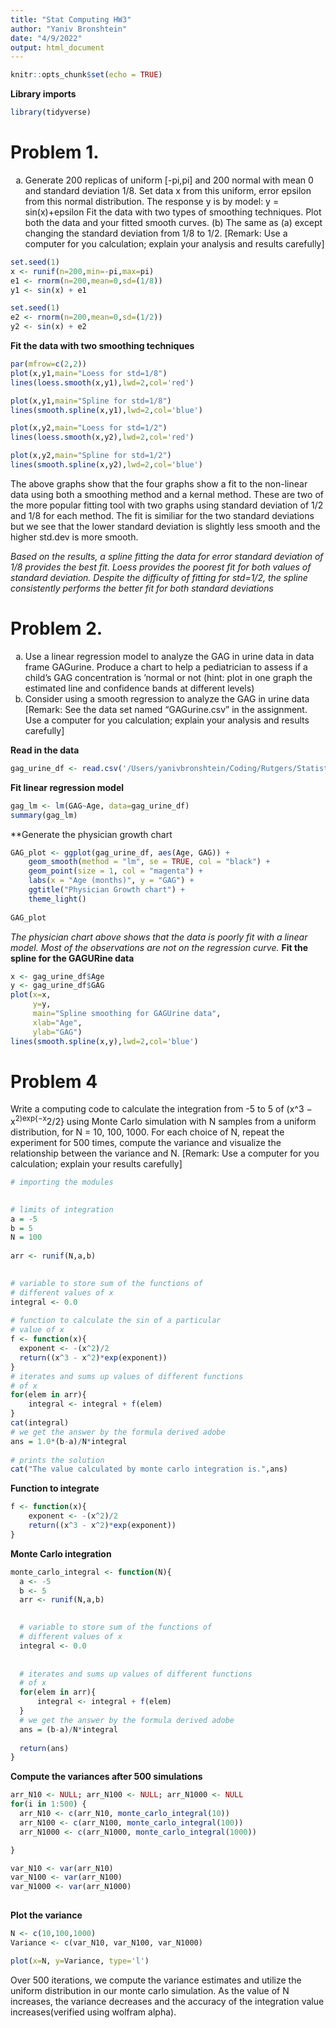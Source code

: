```yaml
---
title: "Stat Computing HW3"
author: "Yaniv Bronshtein"
date: "4/9/2022"
output: html_document
---
```


```r
knitr::opts_chunk$set(echo = TRUE)
```

**Library imports**
```r
library(tidyverse)

```
# Problem 1. 
(a) Generate 200 replicas of uniform [-pi,pi] and 200 normal with mean 0 and standard deviation 1/8. Set data x from this uniform, error epsilon from this normal distribution. The response y is by model:
y = sin(x)+epsilon
Fit the data with two types of smoothing techniques. Plot both the data and your fitted smooth curves. (b) The same as (a) except changing the standard deviation from 1/8 to 1/2.
[Remark: Use a computer for you calculation; explain your analysis and results carefully]


```r
set.seed(1)
x <- runif(n=200,min=-pi,max=pi)
e1 <- rnorm(n=200,mean=0,sd=(1/8))
y1 <- sin(x) + e1
```

```r
set.seed(1)
e2 <- rnorm(n=200,mean=0,sd=(1/2))
y2 <- sin(x) + e2
```
**Fit the data with two smoothing techniques**
```r
par(mfrow=c(2,2))
plot(x,y1,main="Loess for std=1/8")
lines(loess.smooth(x,y1),lwd=2,col='red')

plot(x,y1,main="Spline for std=1/8")
lines(smooth.spline(x,y1),lwd=2,col='blue')

plot(x,y2,main="Loess for std=1/2")
lines(loess.smooth(x,y2),lwd=2,col='red')

plot(x,y2,main="Spline for std=1/2")
lines(smooth.spline(x,y2),lwd=2,col='blue')

```
The above graphs show that the four graphs show a fit to the non-linear data using both a smoothing method and a kernal method. These are two of the more popular fitting tool with two graphs using standard deviation of 1/2 and 1/8 for each method. The fit is similiar for the two standard deviations but we see that the lower standard deviation is slightly less smooth and the higher std.dev is more smooth.

*Based on the results, a spline fitting the data for error standard deviation of 1/8 provides the best fit.*
*Loess provides the poorest fit for both values of standard deviation.*
*Despite the difficulty of fitting for std=1/2, the spline consistently performs the better fit for both standard deviations*

# Problem 2. 
(a) Use a linear regression model to analyze the GAG in urine data in data frame GAGurine. Produce a chart to help a pediatrician to assess if a child’s GAG concentration is ‘normal or not (hint: plot in one graph the estimated line and confidence bands at different levels)
(b) Consider using a smooth regression to analyze the GAG in urine data
[Remark: See the data set named “GAGurine.csv” in the assignment. Use a computer for you calculation; explain your analysis and results carefully]

**Read in the data**
```r
gag_urine_df <- read.csv('/Users/yanivbronshtein/Coding/Rutgers/Statistical_Computing_Repo/data/GAGurine.csv')
```

**Fit linear regression model**
```r
gag_lm <- lm(GAG~Age, data=gag_urine_df)
summary(gag_lm)
```
**Generate the physician growth chart
```r
GAG_plot <- ggplot(gag_urine_df, aes(Age, GAG)) + 
    geom_smooth(method = "lm", se = TRUE, col = "black") +
    geom_point(size = 1, col = "magenta") + 
    labs(x = "Age (months)", y = "GAG") + 
    ggtitle("Physician Growth chart") +
    theme_light()
    
GAG_plot

```
*The physician chart above shows that the data is poorly fit with a linear model. Most of the observations are not on the regression curve.*
**Fit the spline for the GAGURine data**
```r
x <- gag_urine_df$Age
y <- gag_urine_df$GAG
plot(x=x, 
     y=y, 
     main="Spline smoothing for GAGUrine data",
     xlab="Age",
     ylab="GAG")
lines(smooth.spline(x,y),lwd=2,col='blue')
```


# Problem 4 
Write a computing code to calculate the integration from -5 to 5 of (x^3 − x^2)exp{−x^2/2} using Monte Carlo simulation with N samples from a uniform distribution, for N = 10, 100, 1000. For each choice
 of N, repeat the experiment for 500 times, compute the variance and visualize the relationship between the variance and N.
[Remark: Use a computer for you calculation; explain your results carefully]

```r
# importing the modules

  
# limits of integration
a = -5
b = 5 
N = 100
  
arr <- runif(N,a,b)

  
# variable to store sum of the functions of 
# different values of x
integral <- 0.0
  
# function to calculate the sin of a particular
# value of x
f <- function(x){
  exponent <- -(x^2)/2
  return((x^3 - x^2)*exp(exponent))
}  
# iterates and sums up values of different functions
# of x
for(elem in arr){
    integral <- integral + f(elem)
}
cat(integral)
# we get the answer by the formula derived adobe
ans = 1.0*(b-a)/N*integral
  
# prints the solution
cat("The value calculated by monte carlo integration is.",ans)


```
**Function to integrate**
```r

f <- function(x){
    exponent <- -(x^2)/2
    return((x^3 - x^2)*exp(exponent))
}

```

**Monte Carlo integration**
```r
monte_carlo_integral <- function(N){
  a <- -5
  b <- 5
  arr <- runif(N,a,b)

  
  # variable to store sum of the functions of 
  # different values of x
  integral <- 0.0
    
    
  # iterates and sums up values of different functions
  # of x
  for(elem in arr){
      integral <- integral + f(elem)
  }  
  # we get the answer by the formula derived adobe
  ans = (b-a)/N*integral
    
  return(ans) 
}
```


**Compute the variances after 500 simulations**
```r

arr_N10 <- NULL; arr_N100 <- NULL; arr_N1000 <- NULL 
for(i in 1:500) {  
  arr_N10 <- c(arr_N10, monte_carlo_integral(10))
  arr_N100 <- c(arr_N100, monte_carlo_integral(100))
  arr_N1000 <- c(arr_N1000, monte_carlo_integral(1000))

}

var_N10 <- var(arr_N10)
var_N100 <- var(arr_N100)
var_N1000 <- var(arr_N1000)
 
```

**Plot the variance**
```r
N <- c(10,100,1000)
Variance <- c(var_N10, var_N100, var_N1000)

plot(x=N, y=Variance, type='l')
```

Over 500 iterations, we compute the variance estimates and utilize the uniform distribution in our monte carlo simulation. As the value of N increases, the variance decreases and the accuracy of the integration value increases(verified using wolfram alpha).